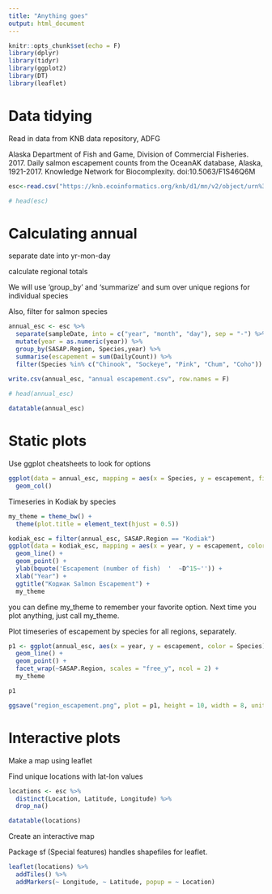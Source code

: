 ```yaml
---
title: "Anything goes"
output: html_document
---
```


```r
knitr::opts_chunk$set(echo = F)
library(dplyr)
library(tidyr)
library(ggplot2)
library(DT)
library(leaflet)
```

# Data tidying

Read in data from KNB data repository, ADFG

Alaska Department of Fish and Game, Division of Commercial Fisheries. 2017. Daily salmon escapement counts from the OceanAK database, Alaska, 1921-2017. Knowledge Network for Biocomplexity. doi:10.5063/F1S46Q6M


```r
esc<-read.csv("https://knb.ecoinformatics.org/knb/d1/mn/v2/object/urn%3Auuid%3Af119a05b-bbe7-4aea-93c6-85434dcb1c5e", stringsAsFactors = F)

# head(esc)
```


# Calculating annual

separate date into yr-mon-day

calculate regional totals 

We will use 'group_by' and 'summarize' and  sum over unique regions for individual species

Also, filter for salmon species

```r
annual_esc <- esc %>% 
  separate(sampleDate, into = c("year", "month", "day"), sep = "-") %>% 
  mutate(year = as.numeric(year)) %>% 
  group_by(SASAP.Region, Species,year) %>% 
  summarise(escapement = sum(DailyCount)) %>% 
  filter(Species %in% c("Chinook", "Sockeye", "Pink", "Chum", "Coho"))

write.csv(annual_esc, "annual escapement.csv", row.names = F)
  
# head(annual_esc)
```

```r
datatable(annual_esc)
```
# Static plots

Use ggplot cheatsheets to look for options

```r
ggplot(data = annual_esc, mapping = aes(x = Species, y = escapement, fill = SASAP.Region)) + 
  geom_col()
```

Timeseries in Kodiak by species

```r
my_theme = theme_bw() +
  theme(plot.title = element_text(hjust = 0.5))

kodiak_esc = filter(annual_esc, SASAP.Region == "Kodiak")
ggplot(data = kodiak_esc, mapping = aes(x = year, y = escapement, color = Species)) + 
  geom_line() + 
  geom_point() +
  ylab(bquote('Escapement (number of fish)  '  ~D^15~'')) +
  xlab("Year") +
  ggtitle("Кодиак Salmon Escapement") +
  my_theme
```

you can define my_theme to remember your favorite option. Next time you plot anything, just call my_theme.

Plot timeseries of escapement by species for all regions, separately.

```r
p1 <- ggplot(annual_esc, aes(x = year, y = escapement, color = Species)) +
  geom_line() +
  geom_point() +
  facet_wrap(~SASAP.Region, scales = "free_y", ncol = 2) +
  my_theme

p1

ggsave("region_escapement.png", plot = p1, height = 10, width = 8, units = "in")
```


# Interactive plots

Make a map using leaflet

Find unique locations with lat-lon values

```r
locations <- esc %>% 
  distinct(Location, Latitude, Longitude) %>% 
  drop_na()

datatable(locations)
```

Create an interactive map

Package sf (Special features) handles shapefiles for leaflet.

```r
leaflet(locations) %>% 
  addTiles() %>% 
  addMarkers(~ Longitude, ~ Latitude, popup = ~ Location)
```